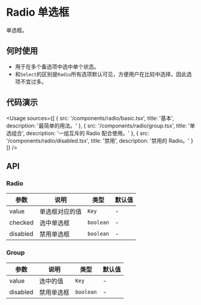 
# Radio 单选框

单选框。

## 何时使用

- 用于在多个备选项中选中单个状态。
- 和`Select`的区别是`Radio`所有选项默认可见，方便用户在比较中选择，因此选项不宜过多。

## 代码演示

<Usage
  sources={[
    {
      src: '/components/radio/basic.tsx',
      title: '基本',
      description: '最简单的用法。'
    },
    {
      src: '/components/radio/group.tsx',
      title: '单选组合',
      description: '一组互斥的 Radio 配合使用。'
    },
    {
      src: '/components/radio/disabled.tsx',
      title: '禁用',
      description: '禁用的 Radio。'
    }
  ]}
/>

## API

### Radio

| 参数     | 说明           | 类型      | 默认值 |
| -------- | -------------- | --------- | ------ |
| value    | 单选框对应的值 | `Key`     | -      |
| checked  | 选中单选框     | `boolean` | -      |
| disabled | 禁用单选框     | `boolean` | -      |

### Group

| 参数     | 说明       | 类型      | 默认值 |
| -------- | ---------- | --------- | ------ |
| value    | 选中的值   | `Key`     | -      |
| disabled | 禁用单选框 | `boolean` | -      |
